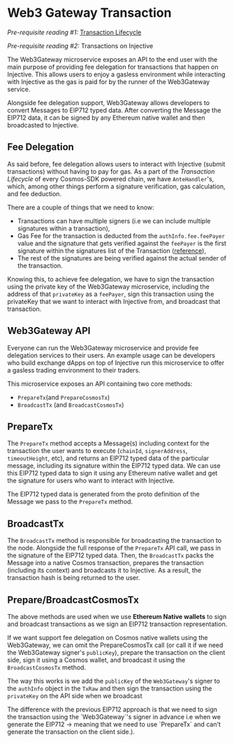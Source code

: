 # Web3 Gateway Transaction

_Pre-requisite reading #1:_ [Transaction Lifecycle](https://docs.cosmos.network/main/basics/tx-lifecycle)

_Pre-requisite reading #2:_ Transactions on Injective

The Web3Gateway microservice exposes an API to the end user with the main purpose of providing fee delegation for transactions that happen on Injective. This allows users to enjoy a gasless environment while interacting with Injective as the gas is paid for by the runner of the Web3Gateway service.

Alongside fee delegation support, Web3Gateway allows developers to convert Messages to EIP712 typed data. After converting the Message the EIP712 data, it can be signed by any Ethereum native wallet and then broadcasted to Injective.

## Fee Delegation

As said before, fee delegation allows users to interact with Injective (submit transactions) without having to pay for gas. As a part of the _Transaction Lifecycle_ of every Cosmos-SDK powered chain, we have `AnteHandler`'s, which, among other things perform a signature verification, gas calculation, and fee deduction.

There are a couple of things that we need to know:

* Transactions can have multiple signers (i.e we can include multiple signatures within a transaction),
* Gas Fee for the transaction is deducted from the `authInfo.fee.feePayer` value and the signature that gets verified against the `feePayer` is the first signature within the signatures list of the Transaction ([reference](https://github.com/cosmos/cosmos-sdk/blob/e2d6cbdeb55555893ffde3f2ae0ed6db7179fd0d/x/auth/ante/fee.go#L15-L24)),
* The rest of the signatures are being verified against the actual sender of the transaction.

Knowing this, to achieve fee delegation, we have to sign the transaction using the private key of the Web3Gateway microservice, including the address of that `privateKey` as a `feePayer`, sign this transaction using the privateKey that we want to interact with Injective from, and broadcast that transaction.

## Web3Gateway API

Everyone can run the Web3Gateway microservice and provide fee delegation services to their users. An example usage can be developers who build exchange dApps on top of Injective run this microservice to offer a gasless trading environment to their traders.

This microservice exposes an API containing two core methods:

* `PrepareTx`(and `PrepareCosmosTx`)
* `BroadcastTx` (and `BroadcastCosmosTx`)

## PrepareTx

The `PrepareTx` method accepts a Message(s) including context for the transaction the user wants to execute (`chainId`, `signerAddress`, `timeoutHeight`, etc), and returns an EIP712 typed data of the particular message, including its signature within the EIP712 typed data. We can use this EIP712 typed data to sign it using any Ethereum native wallet and get the signature for users who want to interact with Injective.

The EIP712 typed data is generated from the proto definition of the Message we pass to the `PrepareTx` method.

## BroadcastTx

The `BroadcastTx` method is responsible for broadcasting the transaction to the node. Alongside the full response of the `PrepareTx` API call, we pass in the signature of the EIP712 typed data. Then, the `BroadcastTx` packs the Message into a native Cosmos transaction, prepares the transaction (including its context) and broadcasts it to Injective. As a result, the transaction hash is being returned to the user.

## Prepare/BroadcastCosmosTx

The above methods are used when we use **Ethereum Native wallets** to sign and broadcast transactions as we sign an EIP712 transaction representation.

If we want support fee delegation on Cosmos native wallets using the Web3Gateway, we can omit the PrepareCosmosTx call (or call it if we need the Web3Gateway signer's `publicKey`), prepare the transaction on the client side, sign it using a Cosmos wallet, and broadcast it using the `BroadcastCosmosTx` method.

The way this works is we add the `publicKey` of the `Web3Gateway`'s signer to the `authInfo` object in the `TxRaw` and then sign the transaction using the `privateKey` on the API side when we broadcast

<Callout icon="info" color="#07C1FF" iconType="regular">
The difference with the previous EIP712 approach is that we need to sign the transaction using the `Web3Gateway`'s signer in advance i.e when we generate the EIP712 -> meaning that we need to use `PrepareTx` and can't generate the transaction on the client side.).
</Callout>
